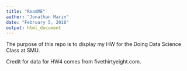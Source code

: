 ```yaml
---
title: "ReadME"
author: "Jonathan Marin"
date: "February 5, 2018"
output: html_document
---
```


The purpose of this repo is to display my HW for the Doing Data Science Class at SMU. 


Credit for data for HW4 comes from fivethirtyeight.com. 



